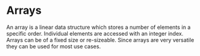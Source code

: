 # Arrays

An array is a linear data structure which stores a number of elements in a specific order. Individual elements are accessed with an integer index. Arrays can be of a fixed size or re-sizeable. Since arrays are very versatile they can be used for most use cases.
